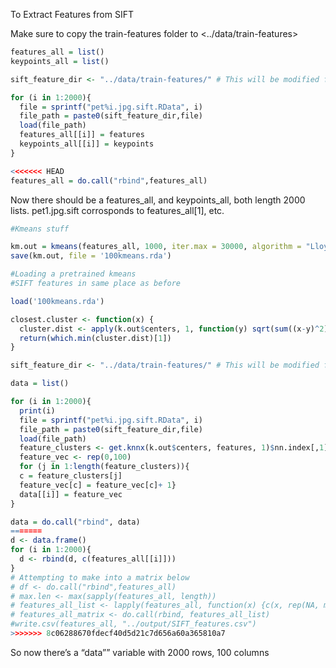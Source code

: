 To Extract Features from SIFT

Make sure to copy the train-features folder to <../data/train-features>

```r
features_all = list()
keypoints_all = list()

sift_feature_dir <- "../data/train-features/" # This will be modified for different data sets.

for (i in 1:2000){
  file = sprintf("pet%i.jpg.sift.RData", i)
  file_path = paste0(sift_feature_dir,file)
  load(file_path)
  features_all[[i]] = features
  keypoints_all[[i]] = keypoints
}

<<<<<<< HEAD
features_all = do.call("rbind",features_all)
```

Now there should be a features_all, and keypoints_all, both length 2000 lists. pet1.jpg.sift corrosponds to features_all[1], etc.

```r
#Kmeans stuff

km.out = kmeans(features_all, 1000, iter.max = 30000, algorithm = "Lloyd")
save(km.out, file = '100kmeans.rda')
```

```r
#Loading a pretrained kmeans
#SIFT features in same place as before

load('100kmeans.rda')

closest.cluster <- function(x) {
  cluster.dist <- apply(k.out$centers, 1, function(y) sqrt(sum((x-y)^2)))
  return(which.min(cluster.dist)[1])
}

sift_feature_dir <- "../data/train-features/" # This will be modified for different data sets.

data = list()

for (i in 1:2000){
  print(i)
  file = sprintf("pet%i.jpg.sift.RData", i)
  file_path = paste0(sift_feature_dir,file)
  load(file_path)
  feature_clusters <- get.knnx(k.out$centers, features, 1)$nn.index[,1]
  feature_vec <- rep(0,100)
  for (j in 1:length(feature_clusters)){
  c = feature_clusters[j]
  feature_vec[c] = feature_vec[c]+ 1}
  data[[i]] = feature_vec
}

data = do.call("rbind", data)
=======
d <- data.frame()
for (i in 1:2000){
  d <- rbind(d, c(features_all[[i]]))
}
# Attempting to make into a matrix below
# df <- do.call("rbind",features_all)
# max.len <- max(sapply(features_all, length))
# features_all_list <- lapply(features_all, function(x) {c(x, rep(NA, max.len - length(x)))})
# features_all_matrix <- do.call(rbind, features_all_list)
#write.csv(features_all, "../output/SIFT_features.csv")
>>>>>>> 8c06288670fdecf40d5d21c7d656a60a365810a7

```

So now there's a "data"" variable with 2000 rows, 100 columns

